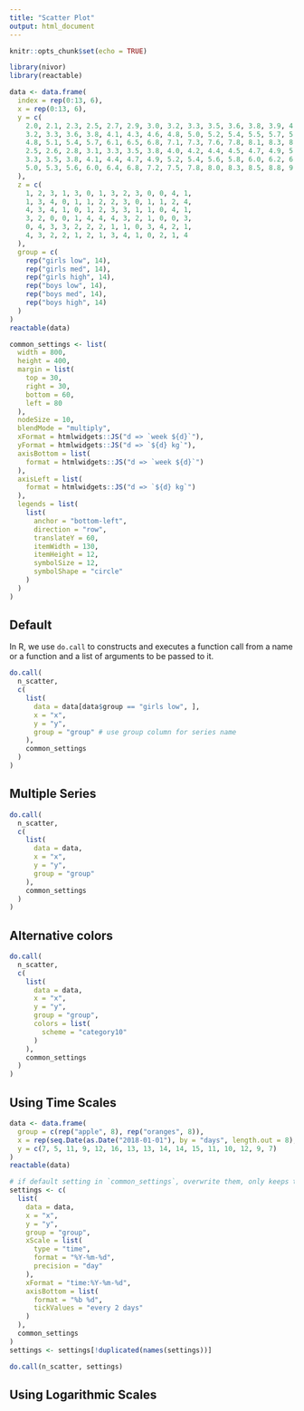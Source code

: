 ```yaml
---
title: "Scatter Plot"
output: html_document
---
```


<!--
%\VignetteEngine{knitr::rmarkdown}
%\VignetteIndexEntry{Scatter Plot}
-->

```r
knitr::opts_chunk$set(echo = TRUE)
```

```r
library(nivor)
library(reactable)

data <- data.frame(
  index = rep(0:13, 6),
  x = rep(0:13, 6),
  y = c(
    2.0, 2.1, 2.3, 2.5, 2.7, 2.9, 3.0, 3.2, 3.3, 3.5, 3.6, 3.8, 3.9, 4.0,
    3.2, 3.3, 3.6, 3.8, 4.1, 4.3, 4.6, 4.8, 5.0, 5.2, 5.4, 5.5, 5.7, 5.8,
    4.8, 5.1, 5.4, 5.7, 6.1, 6.5, 6.8, 7.1, 7.3, 7.6, 7.8, 8.1, 8.3, 8.5,
    2.5, 2.6, 2.8, 3.1, 3.3, 3.5, 3.8, 4.0, 4.2, 4.4, 4.5, 4.7, 4.9, 5.0,
    3.3, 3.5, 3.8, 4.1, 4.4, 4.7, 4.9, 5.2, 5.4, 5.6, 5.8, 6.0, 6.2, 6.4,
    5.0, 5.3, 5.6, 6.0, 6.4, 6.8, 7.2, 7.5, 7.8, 8.0, 8.3, 8.5, 8.8, 9.0
  ),
  z = c(
    1, 2, 3, 1, 3, 0, 1, 3, 2, 3, 0, 0, 4, 1,
    1, 3, 4, 0, 1, 1, 2, 2, 3, 0, 1, 1, 2, 4,
    4, 3, 4, 1, 0, 1, 2, 3, 3, 1, 1, 0, 4, 1,
    3, 2, 0, 0, 1, 4, 4, 4, 3, 2, 1, 0, 0, 3,
    0, 4, 3, 3, 2, 2, 2, 1, 1, 0, 3, 4, 2, 1,
    4, 3, 2, 2, 1, 2, 1, 3, 4, 1, 0, 2, 1, 4
  ),
  group = c(
    rep("girls low", 14),
    rep("girls med", 14),
    rep("girls high", 14),
    rep("boys low", 14),
    rep("boys med", 14),
    rep("boys high", 14)
  )
)
reactable(data)

common_settings <- list(
  width = 800,
  height = 400,
  margin = list(
    top = 30,
    right = 30,
    bottom = 60,
    left = 80
  ),
  nodeSize = 10,
  blendMode = "multiply",
  xFormat = htmlwidgets::JS("d => `week ${d}`"),
  yFormat = htmlwidgets::JS("d => `${d} kg`"),
  axisBottom = list(
    format = htmlwidgets::JS("d => `week ${d}`")
  ),
  axisLeft = list(
    format = htmlwidgets::JS("d => `${d} kg`")
  ),
  legends = list(
    list(
      anchor = "bottom-left",
      direction = "row",
      translateY = 60,
      itemWidth = 130,
      itemHeight = 12,
      symbolSize = 12,
      symbolShape = "circle"
    )
  )
)
```

## Default

In R, we use `do.call` to constructs and executes a function call from a name or a function and a list of arguments to be passed to it.

```r
do.call(
  n_scatter,
  c(
    list(
      data = data[data$group == "girls low", ],
      x = "x",
      y = "y",
      group = "group" # use group column for series name
    ),
    common_settings
  )
)
```

## Multiple Series

```r
do.call(
  n_scatter,
  c(
    list(
      data = data,
      x = "x",
      y = "y",
      group = "group"
    ),
    common_settings
  )
)
```

## Alternative colors

```r
do.call(
  n_scatter,
  c(
    list(
      data = data,
      x = "x",
      y = "y",
      group = "group",
      colors = list(
        scheme = "category10"
      )
    ),
    common_settings
  )
)
```

## Using Time Scales

```r
data <- data.frame(
  group = c(rep("apple", 8), rep("oranges", 8)),
  x = rep(seq.Date(as.Date("2018-01-01"), by = "days", length.out = 8), 2),
  y = c(7, 5, 11, 9, 12, 16, 13, 13, 14, 14, 15, 11, 10, 12, 9, 7)
)
reactable(data)

# if default setting in `common_settings`, overwrite them, only keeps the former
settings <- c(
  list(
    data = data,
    x = "x",
    y = "y",
    group = "group",
    xScale = list(
      type = "time",
      format = "%Y-%m-%d",
      precision = "day"
    ),
    xFormat = "time:%Y-%m-%d",
    axisBottom = list(
      format = "%b %d",
      tickValues = "every 2 days"
    )
  ),
  common_settings
)
settings <- settings[!duplicated(names(settings))]

do.call(n_scatter, settings)
```

## Using Logarithmic Scales

```r

```

